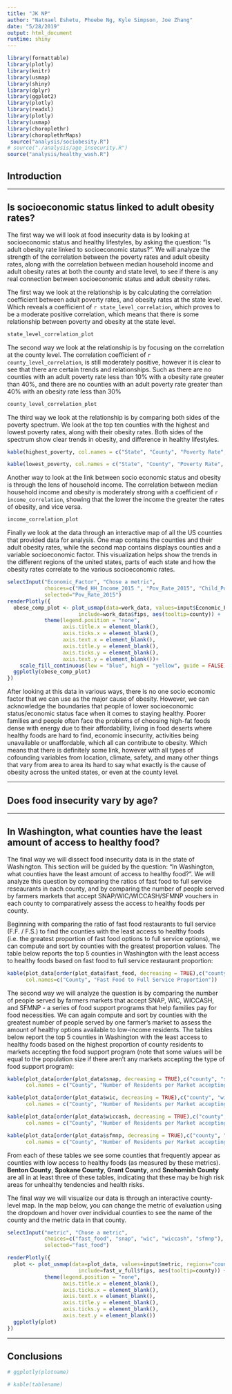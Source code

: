 ```yaml
---
title: "JK NP"
author: "Natnael Eshetu, Phoebe Ng, Kyle Simpson, Joe Zhang"
date: "5/28/2019"
output: html_document
runtime: shiny
---
```


```r
library(formattable)
library(plotly)
library(knitr)
library(usmap)
library(shiny)
library(dplyr)
library(ggplot2)
library(plotly)
library(readxl)
library(plotly)
library(usmap)
library(choroplethr)
library(choroplethrMaps)
 source("analysis/sociobesity.R")
# source("./analysis/age_insecurity.R")
source("analysis/healthy_wash.R")
```

## Introduction


-----

## Is socioeconomic status linked to adult obesity rates?
The first way we will look at food insecurity data is by looking at socioeconomic status and healthy lifestyles, by asking the question: "Is adult obesity rate linked to socioeconomic status?". We will analyze the strength of the correlation between the poverty rates and adult obesity rates, along with the correlation between median household income and adult obesity rates at both the county and state level, to see if there is any real connection between socioeconomic status and adult obesity rates. 

The first way we look at the relationship is by calculating the correlation coefficient between adult poverty rates, and obesity rates at the state level. Which reveals a coefficient of `r state_level_correlation`, which proves to be a moderate positive correlation, which means that there is some relationship between poverty and obesity at the state level. 

``` r
state_level_correlation_plot
```

The second way we look at the relationship is by focusing on the correlation at the county level. The correlation coefficient of `r county_level_correlation`, is still moderately positive, however it is clear to see that there are certain trends and relationships. Such as there are no counties with an adult poverty rate less than 10% with a obesity rate greater than 40%, and there are no counties with an adult poverty rate greater than 40% with an obesity rate less than 30%

``` r
county_level_correlation_plot
```

The third way we look at the relationship is by comparing both sides of the poverty spectrum. We look at the top ten counties with the highest and lowest poverty rates, along with their obesity rates. Both sides of the spectrum show clear trends in obesity, and difference in healthy lifestyles.
``` r
kable(highest_poverty, col.names = c("State", "County", "Poverty Rate", "Adult Obesity Rate"))
```
``` r
kable(lowest_poverty, col.names = c("State", "County", "Poverty Rate", "Adult Obesity Rate"))
```

Another way to look at the link between socio economic status and obesity is through the lens of household income. The correlation between median household income and obesity is moderately strong with a coefficient of `r income_correlation`, showing that the lower the income the greater the rates of obesity, and vice versa. 

``` r
income_correlation_plot
```

Finally we look at the data through an interactive map of all the US counties that provided data for analysis. One map contains the counties and their adult obesity rates, while the second map contains displays counties and a variable socioeconomic factor. This visualization helps show the trends in the different regions of the united states, parts of each state and how the obesity rates correlate to the various socioeconomic rates.
``` r
selectInput("Economic_Factor", "Chose a metric",
            choices=c("Med_HH_Income_2015 ", "Pov_Rate_2015", "Child_Pov_Rate_2015", "Percent_Of_Obese_Adults"),
            selected="Pov_Rate_2015")
renderPlotly({
  obese_comp_plot <- plot_usmap(data=work_data, values=input$Economic_Factor, regions="counties",
                       include=work_data$fips, aes(tooltip=county)) +
            theme(legend.position = "none",
                  axis.title.x = element_blank(),
                  axis.ticks.x = element_blank(),
                  axis.text.x = element_blank(),
                  axis.title.y = element_blank(),
                  axis.ticks.y = element_blank(),
                  axis.text.y = element_blank())+
    scale_fill_continuous(low = "blue", high = "yellow", guide = FALSE)
  ggplotly(obese_comp_plot)
})
```

After looking at this data in various ways, there is no one socio economic factor that we can use as the major cause of obesity. However, we can acknowledge the boundaries that people of lower socioeconomic status/economic status face when it comes to staying healthy. Poorer families and people often face the problems of choosing high-fat foods dense with energy due to their affordability, living in food deserts where healthy foods are hard to find, economic insecurity, activities being unavailable or unaffordable, which all can contribute to obesity. Which means that there is definitely some link, however with all types of cofounding variables from location, climate, safety, and many other things that vary from area to area its hard to say what exactly is the cause of obesity across the united states, or even at the county level.  

-----

## Does food insecurity vary by age?


-----

## In Washington, what counties have the least amount of access to healthy food?
The final way we will dissect food insecurity data is in the state of Washington.  This section will be guided by the question: "In Washington, what counties have the least amount of access to healthy food?".  We will analyze this question by comparing the ratios of fast food to full service reseaurants in each county, and by comparing the number of people served by farmers markets that accept SNAP/WIC/WICCASH/SFMNP vouchers in each county to comparatively assess the access to healthy foods per county.

Beginning with comparing the ratio of fast food restaurants to full service (F.F. / F.S.) to find the counties with the least access to healthy foods (i.e. the greatest proportion of fast food options to full service options), we can compute and sort by counties with the greatest proportion values.  The table below reports the top 5 counties in Washington with the least access to healthy foods based on fast food to full service restaurant proportion:

``` r
kable(plot_data[order(plot_data$fast_food, decreasing = TRUE),c("county", "fast_food")][1:5,], row.names = FALSE,
      col.names=c("County", "Fast Food to Full Service Proportion"))
```

The second way we will analyze the question is by comparing the number of people served by farmers markets that accept SNAP, WIC, WICCASH, and SFMNP - a series of food support programs that help families pay for food necessities.  We can again compute and sort by counties with the greatest number of people served by one farmer's market to assess the amount of healthy options available to low-income residents.  The tables below report the top 5 counties in Washington with the least access to healthy foods based on the highest proportion of county residents to markets accepting the food support program (note that some values will be equal to the population size if there aren't any markets accepting the type of food support program):

``` r
kable(plot_data[order(plot_data$snap, decreasing = TRUE),c("county", "snap")][1:5,], row.names = FALSE,
      col.names = c("County", "Number of Residents per Market accepting SNAP"))
```
``` r
kable(plot_data[order(plot_data$wic, decreasing = TRUE),c("county", "wic")][1:5,], row.names = FALSE,
      col.names = c("County", "Number of Residents per Market accepting WIC"))
```
``` r
kable(plot_data[order(plot_data$wiccash, decreasing = TRUE),c("county", "wiccash")][1:5,], row.names = FALSE,
      col.names = c("County", "Number of Residents per Market accepting WIC CASH"))
```
``` r
kable(plot_data[order(plot_data$sfmnp, decreasing = TRUE),c("county", "sfmnp")][1:5,], row.names = FALSE,
      col.names = c("County", "Number of Residents per Market accepting SFMNP"))
```

From each of these tables we see some counties that frequently appear as counties with low access to healthy foods (as measured by these metrics).  **Benton County**, **Spokane County**, **Grant County**, and **Snohomish County** are all in at least three of these tables, indicating that these may be high risk areas for unhealthy tendencies and health risks.

The final way we will visualize our data is through an interactive county-level map.  In the map below, you can change the metric of evaluation using the dropdown and hover over individual counties to see the name of the county and the metric data in that county.

``` r
selectInput("metric", "Chose a metric",
            choices=c("fast_food", "snap", "wic", "wiccash", "sfmnp"),
            selected="fast_food")

renderPlotly({
  plot <- plot_usmap(data=plot_data, values=input$metric, regions="counties",
                       include=fast_v_full$fips, aes(tooltip=county)) +
            theme(legend.position = "none",
                  axis.title.x = element_blank(),
                  axis.ticks.x = element_blank(),
                  axis.text.x = element_blank(),
                  axis.title.y = element_blank(),
                  axis.ticks.y = element_blank(),
                  axis.text.y = element_blank())
  ggplotly(plot)
})
```

-----

## Conclusions




```r
# ggplotly(plotname)
```


``` r
# kable(tablename)
```




